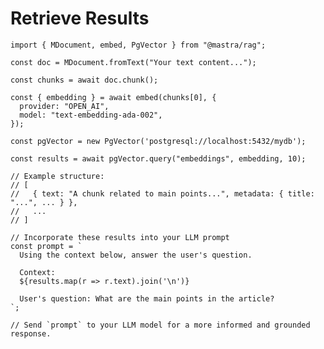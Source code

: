 # Retrieve Results

```tsx copy
import { MDocument, embed, PgVector } from "@mastra/rag";

const doc = MDocument.fromText("Your text content...");

const chunks = await doc.chunk();

const { embedding } = await embed(chunks[0], {
  provider: "OPEN_AI",
  model: "text-embedding-ada-002",
});

const pgVector = new PgVector('postgresql://localhost:5432/mydb');

const results = await pgVector.query("embeddings", embedding, 10);

// Example structure:
// [
//   { text: "A chunk related to main points...", metadata: { title: "...", ... } },
//   ...
// ]
 
// Incorporate these results into your LLM prompt
const prompt = `
  Using the context below, answer the user's question.
 
  Context:
  ${results.map(r => r.text).join('\n')}
 
  User's question: What are the main points in the article?
`;
 
// Send `prompt` to your LLM model for a more informed and grounded response.
```

